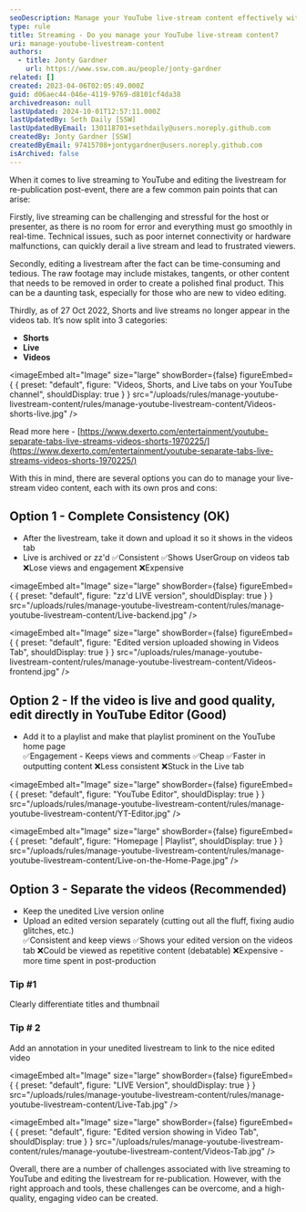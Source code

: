 ```yaml
---
seoDescription: Manage your YouTube live-stream content effectively with our recommended approach, featuring a balance between consistency and engagement.
type: rule
title: Streaming - Do you manage your YouTube live-stream content?
uri: manage-youtube-livestream-content
authors:
  - title: Jonty Gardner
    url: https://www.ssw.com.au/people/jonty-gardner
related: []
created: 2023-04-06T02:05:49.000Z
guid: d06aec44-046e-4119-9769-d8101cf4da38
archivedreason: null
lastUpdated: 2024-10-01T12:57:11.000Z
lastUpdatedBy: Seth Daily [SSW]
lastUpdatedByEmail: 130118701+sethdaily@users.noreply.github.com
createdBy: Jonty Gardner [SSW]
createdByEmail: 97415708+jontygardner@users.noreply.github.com
isArchived: false
---
```


When it comes to live streaming to YouTube and editing the livestream for re-publication post-event, there are a few common pain points that can arise:

Firstly, live streaming can be challenging and stressful for the host or presenter, as there is no room for error and everything must go smoothly in real-time. Technical issues, such as poor internet connectivity or hardware malfunctions, can quickly derail a live stream and lead to frustrated viewers.

Secondly, editing a livestream after the fact can be time-consuming and tedious. The raw footage may include mistakes, tangents, or other content that needs to be removed in order to create a polished final product. This can be a daunting task, especially for those who are new to video editing.

Thirdly, as of 27 Oct 2022, Shorts and live streams no longer appear in the videos tab. It’s now split into 3 categories:

* **Shorts**
* **Live**
* **Videos**


<imageEmbed
  alt="Image"
  size="large"
  showBorder={false}
  figureEmbed={ {
    preset: "default",
    figure: "Videos, Shorts, and Live tabs on your YouTube channel",
    shouldDisplay: true
  } }
  src="/uploads/rules/manage-youtube-livestream-content/rules/manage-youtube-livestream-content/Videos-shorts-live.jpg"
/>


Read more here - [https://www.dexerto.com/entertainment/youtube-separate-tabs-live-streams-videos-shorts-1970225/](https://www.dexerto.com/entertainment/youtube-separate-tabs-live-streams-videos-shorts-1970225/)

With this in mind, there are several options you can do to manage your live-stream video content, each with its own pros and cons:

## Option 1 - Complete Consistency (OK)

* After the livestream, take it down and upload it so it shows in the videos tab
* Live is archived or zz'd
  ✅Consistent
  ✅Shows UserGroup on videos tab
  ❌Lose views and engagement
  ❌Expensive


<imageEmbed
  alt="Image"
  size="large"
  showBorder={false}
  figureEmbed={ {
    preset: "default",
    figure: "zz'd LIVE version",
    shouldDisplay: true
  } }
  src="/uploads/rules/manage-youtube-livestream-content/rules/manage-youtube-livestream-content/Live-backend.jpg"
/>



<imageEmbed
  alt="Image"
  size="large"
  showBorder={false}
  figureEmbed={ {
    preset: "default",
    figure: "Edited version uploaded showing in Videos Tab",
    shouldDisplay: true
  } }
  src="/uploads/rules/manage-youtube-livestream-content/rules/manage-youtube-livestream-content/Videos-frontend.jpg"
/>


## Option 2 - If the video is live and good quality, edit directly in YouTube Editor (Good)

* Add it to a playlist and make that playlist prominent on the YouTube home page\
  ✅Engagement - Keeps views and comments
  ✅Cheap
  ✅Faster in outputting content
  ❌Less consistent
  ❌Stuck in the Live tab


<imageEmbed
  alt="Image"
  size="large"
  showBorder={false}
  figureEmbed={ {
    preset: "default",
    figure: "YouTube Editor",
    shouldDisplay: true
  } }
  src="/uploads/rules/manage-youtube-livestream-content/rules/manage-youtube-livestream-content/YT-Editor.jpg"
/>



<imageEmbed
  alt="Image"
  size="large"
  showBorder={false}
  figureEmbed={ {
    preset: "default",
    figure: "Homepage | Playlist",
    shouldDisplay: true
  } }
  src="/uploads/rules/manage-youtube-livestream-content/rules/manage-youtube-livestream-content/Live-on-the-Home-Page.jpg"
/>


## Option 3 - Separate the videos (Recommended)

* Keep the unedited Live version online
* Upload an edited version separately (cutting out all the fluff, fixing audio glitches, etc.)\
  ✅Consistent and keep views
  ✅Shows your edited version on the videos tab
  ❌Could be viewed as repetitive content (debatable)
  ❌Expensive - more time spent in post-production

### Tip #1

Clearly differentiate titles and thumbnail

### Tip # 2

Add an annotation in your unedited livestream to link to the nice edited video


<imageEmbed
  alt="Image"
  size="large"
  showBorder={false}
  figureEmbed={ {
    preset: "default",
    figure: "LIVE Version",
    shouldDisplay: true
  } }
  src="/uploads/rules/manage-youtube-livestream-content/rules/manage-youtube-livestream-content/Live-Tab.jpg"
/>



<imageEmbed
  alt="Image"
  size="large"
  showBorder={false}
  figureEmbed={ {
    preset: "default",
    figure: "Edited version showing in Video Tab",
    shouldDisplay: true
  } }
  src="/uploads/rules/manage-youtube-livestream-content/rules/manage-youtube-livestream-content/Videos-Tab.jpg"
/>


Overall, there are a number of challenges associated with live streaming to YouTube and editing the livestream for re-publication. However, with the right approach and tools, these challenges can be overcome, and a high-quality, engaging video can be created.
